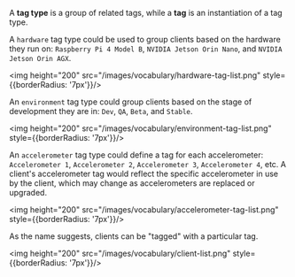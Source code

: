 A **tag type** is a group of related tags, while a **tag** is an instantiation of a tag type. 

A `hardware` tag type could be used to group clients based on the hardware they run on: `Raspberry Pi 4 Model B`, `NVIDIA Jetson Orin Nano`, and `NVIDIA Jetson Orin AGX`.

<img height="200" src="/images/vocabulary/hardware-tag-list.png" style={{borderRadius: '7px'}}/>

An `environment` tag type could group clients based on the stage of development they are in: `Dev`, `QA`, `Beta`, and `Stable`.

<img height="200" src="/images/vocabulary/environment-tag-list.png" style={{borderRadius: '7px'}}/>

An `accelerometer` tag type could define a tag for each accelerometer: `Accelerometer 1`, `Accelerometer 2`, `Accelerometer 3`, `Accelerometer 4`, etc. A client's accelerometer tag would reflect the specific accelerometer in use by the client, which may change as accelerometers are replaced or upgraded.

<img height="200" src="/images/vocabulary/accelerometer-tag-list.png" style={{borderRadius: '7px'}}/>

As the name suggests, clients can be "tagged" with a particular tag.

<img height="200" src="/images/vocabulary/client-list.png" style={{borderRadius: '7px'}}/>